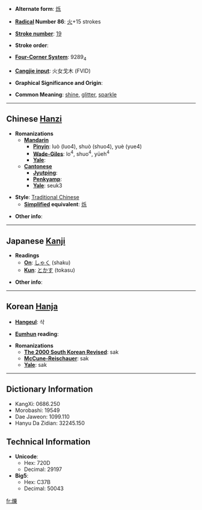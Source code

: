 * '''Alternate form''': [[烁]]

* '''[[Wiktionary:Chinese radical index| Radical]] Number 86''': [[Wiktionary:Chinese radical index 火|火]]+15 strokes

* '''[[Wiktionary:Chinese total strokes index|Stroke number]]''': [[Wiktionary:Chinese total strokes index 19|19]]

* '''Stroke order''': 

* '''[[Wiktionary:Chinese four corner index|Four-Corner System]]''': 9289<sub>4</sub>

* '''[[Wiktionary:Chinese Cangjie index|Cangjie input]]''': 火女戈木 (FVID)

* '''Graphical Significance and Origin''': 

* '''Common Meaning''': [[shine]], [[glitter]], [[sparkle]]

----

== Chinese [[Hanzi]] ==

* '''Romanizations'''
** '''[[Mandarin]]'''
*** '''[[Pinyin]]''': luò (luo4), shuò (shuo4), yuè (yue4)
*** '''[[Wade-Giles]]''': lo<sup>4</sup>, shuo<sup>4</sup>, yüeh<sup>4</sup>
*** '''[[Yale]]''': 
** '''[[Cantonese]]'''
*** '''[[Jyutping]]''':
*** '''[[Penkyamp]]''': 
*** '''[[Yale]]''': seuk3

* '''Style''': [[Traditional Chinese]] 
** '''[[Simplified Chinese|Simplified]] equivalent''': [[烁]]

* '''Other info''': 

----

== Japanese [[Kanji]] ==

* '''Readings'''
** '''[[On]]''': [[しゃく]] (shaku)
** '''[[Kun]]''': [[とかす]] (tokasu)

* '''Other info''':  

----

== Korean [[Hanja]] ==

* '''[[Hangeul]]''': 삭

* '''[[Eumhun]] reading''': 

* '''Romanizations'''
** '''[[The 2000 South Korean Revised Romanization|The 2000 South Korean Revised]]''': sak
** '''[[McCune-Reischauer]]''': sak
** '''[[Yale]]''': sak

----

== Dictionary Information ==

* KangXi: 0686.250
* Morobashi: 19549
* Dae Jaweon: 1099.110
* Hanyu Da Zidian: 32245.150

== Technical Information ==

* '''Unicode''':
** Hex: 720D
** Decimal: 29197
* '''Big5''':
** Hex: C37B
** Decimal: 50043

[[fr:爍]]